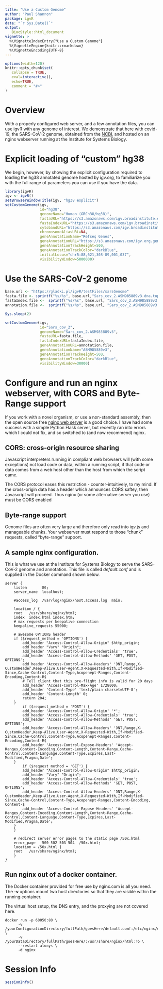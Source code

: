 ```yaml
---
title: "Use a Custom Genome"
author: "Paul Shannon"
package: igvR
date: "`r Sys.Date()`"
output:
   BiocStyle::html_document
vignette: >
  %\VignetteIndexEntry{"Use a Custom Genome"}
  %\VignetteEngine{knitr::rmarkdown}
  %\VignetteEncoding{UTF-8}
---
```


<style>
.main-container { width: 1000px; max-width:2800px;}
</style>


```r
options(width=120)
knitr::opts_chunk$set(
   collapse = TRUE,
   eval=interactive(),
   echo=TRUE,
   comment = "#>"
)
```


# Overview

With a properly configured web server, and a few annotation files, you can use igvR with
any genome of interest.  We demonstrate that here with covid-19, the SARS-CoV-2 genome,
obtained from the [NCBI](https://www.ncbi.nlm.nih.gov/sars-cov-2), and hosted on an nginx
webserver running at the Institute for Systems Biology.


# Explicit loading of "custom" hg38

We begin, however, by showing the explicit configuration required to loading the hg38 
annotated genome hosted by igv.org, to familiarize you with the full range of parameters
you can use if you have the data.

```r
library(igvR)
igv <- igvR()
setBrowserWindowTitle(igv, "hg38 explicit")
setCustomGenome(igv,
                id="hg38",
                genomeName="Human (GRCh38/hg38)",
                fastaURL="https://s3.amazonaws.com/igv.broadinstitute.org/genomes/seq/hg38/hg38.fa",
                fastaIndexURL="https://s3.amazonaws.com/igv.broadinstitute.org/genomes/seq/hg38/hg38.fa.fai",
                cytobandURL="https://s3.amazonaws.com/igv.broadinstitute.org/annotations/hg38/cytoBandIdeo.txt",
                chromosomeAliasURL=NA,
                geneAnnotationName="Refseq Genes",
                geneAnnotationURL="https://s3.amazonaws.com/igv.org.genomes/hg38/refGene.txt.gz",
                geneAnnotationTrackHeight=500,
                geneAnnotationTrackColor="darkBlue",
                initialLocus="chr5:88,621,308-89,001,037",
                visibilityWindow=5000000)

```

# Use the SARS-CoV-2 genome

```r

base.url <- "https://gladki.pl/igvR/testFiles/sarsGenome"
fasta.file <- sprintf("%s/%s", base.url,"Sars_cov_2.ASM985889v3.dna.toplevel.fa")
fastaIndex.file <-  sprintf("%s/%s", base.url, "Sars_cov_2.ASM985889v3.dna.toplevel.fa.fai")
annotation.file <-  sprintf("%s/%s", base.url, "Sars_cov_2.ASM985889v3.101.gff3")

Sys.sleep(2)

setCustomGenome(igv,
                id="Sars_cov_2",
                genomeName="Sars_cov_2.ASM985889v3",
                fastaURL=fasta.file,
                fastaIndexURL=fastaIndex.file,
                geneAnnotationURL=annotation.file,
                geneAnnotationName="ASM985889v3",
                geneAnnotationTrackHeight=500,
                geneAnnotationTrackColor="darkBlue",
                visibilityWindow=30000)

```

# Configure and run an nginx webserver, with CORS and Byte-Range support

If you work with a novel organism, or use a non-standard assembly, then the open source free [nginx
web server](https://docs.nginx.com/nginx/admin-guide/installing-nginx/installing-nginx-open-source/?_ga=2.179640484.1012398307.1658611594-1156607707.1658611594)
is a good choice.   I have had some success with a simple Python Flask server, but
recently ran into errors which I could not fix, and so switched to (and now recommend) nginx.


## CORS: cross-origin resource sharing

Javascript interpreters running in compliant web browsers will (with some exceptions) not
load code or data, within a running script, if that code or data comes from a
web host other than the host from which the script came.

The CORS protocol eases this restriction - counter-intuitively, to my mind.   If the cross-origin data
has a header which announces CORS saftey, then Javascript will proceed.  Thus nginx (or some
alternative server you use) must be CORS enabled

## Byte-range support

Genome files are often very large and therefore only read into igv.js and manageable chunks.
Your webserver must respond to those "chunk" requests, called "byte-range" support.

## A sample nginx configuration.

This is what we use at the Institute for Systems Biology to serve the SARS-CoV-2 genome and annotation.
This file is called *default.conf* and is supplied in the Docker command shown below.
```
server {
    listen       80;
    server_name  localhost;

    #access_log  /var/log/nginx/host.access.log  main;                                                                                                                                                              

    location / {
	root   /usr/share/nginx/html;
	index  index.html index.htm;
	# max requests per keepalive connection                                                                                                                                                                     
	keepalive_requests 55000;

	# awesome OPTIONS header                                                                                                                                                                                    
	if ($request_method = 'OPTIONS') {
		add_header "Access-Control-Allow-Origin" $http_origin;
		add_header "Vary" "Origin";
		add_header 'Access-Control-Allow-Credentials' 'true';
		add_header 'Access-Control-Allow-Methods' 'GET, POST, OPTIONS';
		add_header 'Access-Control-Allow-Headers' 'DNT,Range,X-CustomHeader,Keep-Alive,User-Agent,X-Requested-With,If-Modified-Since,Cache-Control,Content-Type,Acopenept-Ranges,Content-Encoding,Content-R$
		# Tell client that this pre-flight info is valid for 20 days                                                                                                                                        
		add_header 'Access-Control-Max-Age' 1728000;
		add_header 'Content-Type' 'text/plain charset=UTF-8';
		add_header 'Content-Length' 0;
		return 204;
	}
        if ($request_method = 'POST') {
		add_header 'Access-Control-Allow-Origin' '*';
		add_header 'Access-Control-Allow-Credentials' 'true';
		add_header 'Access-Control-Allow-Methods' 'GET, POST, OPTIONS';
		add_header 'Access-Control-Allow-Headers' 'DNT,Range,X-CustomHeader,Keep-Alive,User-Agent,X-Requested-With,If-Modified-Since,Cache-Control,Content-Type,Acopenept-Ranges,Content-Encoding,Content-R$
		add_header 'Access-Control-Expose-Headers' 'Accept-Ranges,Content-Encoding,Content-Length,Content-Range,Cache-Control,Content-Language,Content-Type,Expires,Last-Modified,Pragma,Date';
	}
        if ($request_method = 'GET') {
		add_header "Access-Control-Allow-Origin" $http_origin;
		add_header "Vary" "Origin";
		add_header 'Access-Control-Allow-Credentials' 'true';
		add_header 'Access-Control-Allow-Methods' 'GET, POST, OPTIONS';
		add_header 'Access-Control-Allow-Headers' 'DNT,Range,X-CustomHeader,Keep-Alive,User-Agent,X-Requested-With,If-Modified-Since,Cache-Control,Content-Type,Acopenept-Ranges,Content-Encoding, Content-$
		add_header 'Access-Control-Expose-Headers' 'Accept-Ranges,Content-Encoding,Content-Length,Content-Range,Cache-Control,Content-Language,Content-Type,Expires,Last-Modified,Pragma,Date';
	}
    }

    # redirect server error pages to the static page /50x.html                                                                                                                                                      
    error_page   500 502 503 504  /50x.html;
    location = /50x.html {
	root   /usr/share/nginx/html;
    }
}
```

## Run nginx out of a docker container.

The Docker container provided for free use by nginx.com is all you need.  The **-v** options mount
two host directories so that they are visible within the running container.

The virtual host setup, the DNS entry, and the proxying are not covered here.

```
docker run -p 60050:80 \
      -v /yourConfigurationDirectory/fullPath/goesHere/default.conf:/etc/nginx/conf.d/default.conf:ro \
      -v /yourDataDirectory/fullPath/goesHere/:/usr/share/nginx/html:ro \
      --restart always \
      -d nginx
```

# Session Info

```r
sessionInfo()
```

